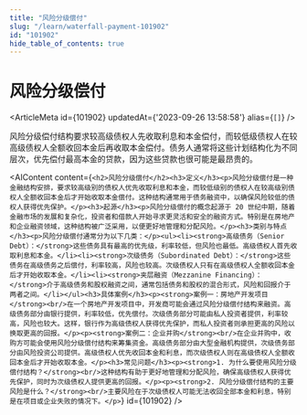 ```yaml
---
title: "风险分级偿付"
slug: "/learn/waterfall-payment-101902"
id: "101902"
hide_table_of_contents: true
---
```



# 风险分级偿付

<ArticleMeta id={101902} updatedAt={'2023-09-26 13:58:58'} alias={`[]`} />
<div className='border-solid border-b border-t-0 my-4 border-[var(--ifm-color-gray-300)]' />

风险分级偿付结构要求较高级债权人先收取利息和本金偿付，而较低级债权人在较高级债权人全额收回本金后再收取本金偿付。债务人通常将这些计划结构化为不同层次，优先偿付最高本金的贷款，因为这些贷款也很可能是最昂贵的。

<AIContent content={`<h2>风险分级偿付</h2><h3>定义</h3><p>风险分级偿付是一种金融结构安排，要求较高级别的债权人优先收取利息和本金，而较低级别的债权人在较高级别债权人全额收回本金后才开始收取本金偿付。这种结构通常用于债务融资中，以确保风险较低的债权人获得优先保护。</p><h3>起源</h3><p>风险分级偿付的概念起源于 20 世纪中期，随着金融市场的发展和复杂化，投资者和借款人开始寻求更灵活和安全的融资方式。特别是在房地产和企业融资领域，这种结构被广泛采用，以便更好地管理和分配风险。</p><h3>类别与特点</h3><p>风险分级偿付通常分为以下几类：</p><ul><li><strong>高级债务（Senior Debt）：</strong>这些债务具有最高的优先级，利率较低，但风险也最低。高级债权人首先收取利息和本金。</li><li><strong>次级债务（Subordinated Debt）：</strong>这些债务在高级债务之后偿付，利率较高，风险也较高。次级债权人只有在高级债权人全额收回本金后才开始收取本金。</li><li><strong>夹层融资（Mezzanine Financing）：</strong>介于高级债务和股权融资之间，通常包括债务和股权的混合形式，风险和回报介于两者之间。</li></ul><h3>具体案例</h3><p><strong>案例一：房地产开发项目</strong><br/>在一个房地产开发项目中，开发商可能会通过风险分级偿付结构来融资。高级债务部分由银行提供，利率较低，优先偿付。次级债务部分可能由私人投资者提供，利率较高，风险也较大。这样，银行作为高级债权人获得优先保护，而私人投资者则承担更高的风险以换取更高的回报。</p><p><strong>案例二：企业并购</strong><br/>在企业并购中，收购方可能会使用风险分级偿付结构来筹集资金。高级债务部分由大型金融机构提供，次级债务部分由风险投资公司提供。高级债权人优先收回本金和利息，而次级债权人则在高级债权人全额收回本金后才开始收取本金。</p><h3>常见问题</h3><p><strong>1. 为什么要使用风险分级偿付结构？</strong><br/>这种结构有助于更好地管理和分配风险，确保高级债权人获得优先保护，同时为次级债权人提供更高的回报。</p><p><strong>2. 风险分级偿付结构的主要风险是什么？</strong><br/>主要风险在于次级债权人可能无法收回全部本金和利息，特别是在项目或企业失败的情况下。</p>`} id={101902} />
